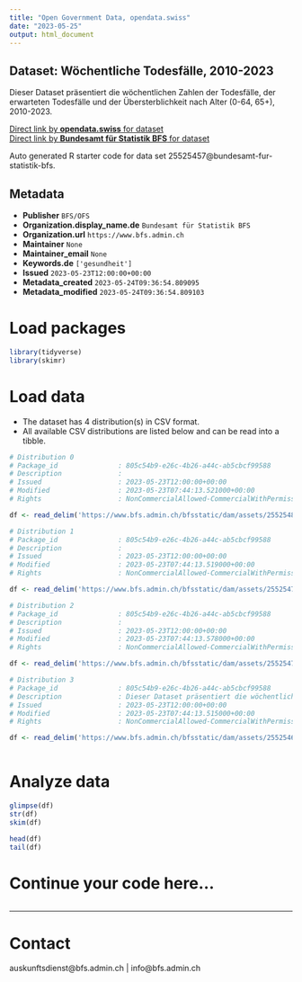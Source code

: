 ```yaml
---
title: "Open Government Data, opendata.swiss"
date: "2023-05-25"
output: html_document
---
```


## Dataset: Wöchentliche Todesfälle, 2010-2023

Dieser Dataset präsentiert die wöchentlichen Zahlen der Todesfälle, der erwarteten Todesfälle und der Übersterblichkeit nach Alter (0-64, 65+), 2010-2023.

[Direct link by **opendata.swiss** for dataset](https://opendata.swiss/de/dataset/wochentliche-todesfalle-2010-20231)<br>
[Direct link by **Bundesamt für Statistik BFS** for dataset](https://www.bfs.admin.ch/asset/de/ts-d-14.03.04.03-wr)

Auto generated R starter code for data set 25525457@bundesamt-fur-statistik-bfs.

## Metadata

- **Publisher** `BFS/OFS`
- **Organization.display_name.de** `Bundesamt für Statistik BFS`
- **Organization.url** `https://www.bfs.admin.ch`
- **Maintainer** `None`
- **Maintainer_email** `None`
- **Keywords.de** `['gesundheit']`
- **Issued** `2023-05-23T12:00:00+00:00`
- **Metadata_created** `2023-05-24T09:36:54.809095`
- **Metadata_modified** `2023-05-24T09:36:54.809103`


# Load packages

```r

library(tidyverse)
library(skimr)

```

# Load data

-   The dataset has 4 distribution(s) in CSV format.
-   All available CSV distributions are listed below and can be read into a tibble.

```r

# Distribution 0
# Package_id               : 805c54b9-e26c-4b26-a44c-ab5cbcf99588
# Description              : 
# Issued                   : 2023-05-23T12:00:00+00:00
# Modified                 : 2023-05-23T07:44:13.521000+00:00
# Rights                   : NonCommercialAllowed-CommercialWithPermission-ReferenceRequired

df <- read_delim('https://www.bfs.admin.ch/bfsstatic/dam/assets/25525483/master')

# Distribution 1
# Package_id               : 805c54b9-e26c-4b26-a44c-ab5cbcf99588
# Description              : 
# Issued                   : 2023-05-23T12:00:00+00:00
# Modified                 : 2023-05-23T07:44:13.519000+00:00
# Rights                   : NonCommercialAllowed-CommercialWithPermission-ReferenceRequired

df <- read_delim('https://www.bfs.admin.ch/bfsstatic/dam/assets/25525479/master')

# Distribution 2
# Package_id               : 805c54b9-e26c-4b26-a44c-ab5cbcf99588
# Description              : 
# Issued                   : 2023-05-23T12:00:00+00:00
# Modified                 : 2023-05-23T07:44:13.578000+00:00
# Rights                   : NonCommercialAllowed-CommercialWithPermission-ReferenceRequired

df <- read_delim('https://www.bfs.admin.ch/bfsstatic/dam/assets/25525475/master')

# Distribution 3
# Package_id               : 805c54b9-e26c-4b26-a44c-ab5cbcf99588
# Description              : Dieser Dataset präsentiert die wöchentlichen Zahlen der Todesfälle, der erwarteten Todesfälle und der Übersterblichkeit nach Alter (0-64, 65+), 2010-2023.
# Issued                   : 2023-05-23T12:00:00+00:00
# Modified                 : 2023-05-23T07:44:13.515000+00:00
# Rights                   : NonCommercialAllowed-CommercialWithPermission-ReferenceRequired

df <- read_delim('https://www.bfs.admin.ch/bfsstatic/dam/assets/25525467/master')



```

# Analyze data

```r

glimpse(df)
str(df)
skim(df)

head(df)
tail(df)

```

# Continue your code here...

```r

```

------------------------------------------------------------------------

# Contact

auskunftsdienst@bfs.admin.ch | info@bfs.admin.ch
